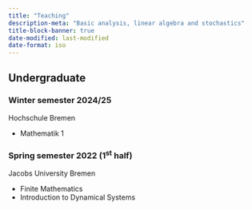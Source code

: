 ```yaml
---
title: "Teaching"
description-meta: "Basic analysis, linear algebra and stochastics"
title-block-banner: true
date-modified: last-modified
date-format: iso
---
```


## Undergraduate
### Winter semester 2024/25


::: {.grid}

::: {.g-col-12 .g-col-md-6}
Hochschule Bremen
:::

::: {.g-col-12 .g-col-md-6}

- Mathematik 1

:::

:::
### Spring semester 2022 (1<sup>st</sup> half)

::: {.grid}

::: {.g-col-12 .g-col-md-6}
Jacobs University Bremen
:::

::: {.g-col-12 .g-col-md-6}

- Finite Mathematics
- Introduction to Dynamical Systems

:::

:::



